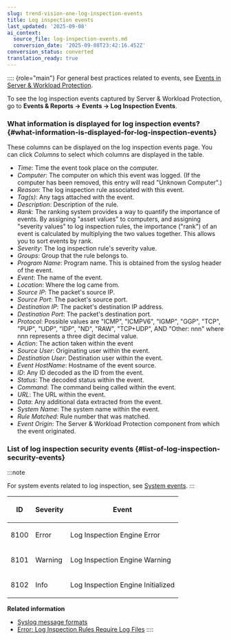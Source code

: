 ```yaml
---
slug: trend-vision-one-log-inspection-events
title: Log inspection events
last_updated: '2025-09-08'
ai_context:
  source_file: log-inspection-events.md
  conversion_date: '2025-09-08T23:42:16.452Z'
conversion_status: converted
translation_ready: true
---
```


:::: {role="main"}
For general best practices related to events, see [Events in Server & Workload Protection](event-logging.mdx).

To see the log inspection events captured by Server & Workload Protection, go to **Events & Reports → Events → Log Inspection Events**.

### What information is displayed for log inspection events? {#what-information-is-displayed-for-log-inspection-events}

These columns can be displayed on the log inspection events page. You can click *Columns* to select which columns are displayed in the table.

- *Time*: Time the event took place on the computer.
- *Computer*: The computer on which this event was logged. (If the computer has been removed, this entry will read "Unknown Computer".)
- *Reason*: The log inspection rule associated with this event.
- *Tag(s)*: Any tags attached with the event.
- *Description*: Description of the rule.
- *Rank*: The ranking system provides a way to quantify the importance of events. By assigning "asset values" to computers, and assigning "severity values" to log inspection rules, the importance ("rank") of an event is calculated by multiplying the two values together. This allows you to sort events by rank.
- *Severity*: The log inspection rule's severity value.
- *Groups*: Group that the rule belongs to.
- *Program Name*: Program name. This is obtained from the syslog header of the event.
- *Event*: The name of the event.
- *Location*: Where the log came from.
- *Source IP*: The packet's source IP.
- *Source Port*: The packet's source port.
- *Destination IP*: The packet's destination IP address.
- *Destination Port*: The packet's destination port.
- *Protocol*: Possible values are "ICMP", "ICMPV6", "IGMP", "GGP", "TCP", "PUP", "UDP", "IDP", "ND", "RAW", "TCP+UDP", AND "Other: nnn" where nnn represents a three digit decimal value.
- *Action*: The action taken within the event
- *Source User*: Originating user within the event.
- *Destination User*: Destination user within the event.
- *Event HostName*: Hostname of the event source.
- *ID*: Any ID decoded as the ID from the event.
- *Status*: The decoded status within the event.
- *Command*: The command being called within the event.
- *URL*: The URL within the event.
- *Data*: Any additional data extracted from the event.
- *System Name*: The system name within the event.
- *Rule Matched*: Rule number that was matched.
- *Event Origin*: The Server & Workload Protection component from which the event originated.

### List of log inspection security events {#list-of-log-inspection-security-events}

:::note

For system events related to log inspection, see [System events](system-events.mdx).
:::

<table>
<thead>
<tr>
<th><p>ID</p></th>
<th><p>Severity</p></th>
<th><p>Event</p></th>
</tr>
</thead>
<tbody>
<tr>
<td><p>8100</p></td>
<td><p>Error</p></td>
<td><p>Log Inspection Engine Error</p></td>
</tr>
<tr>
<td><p>8101</p></td>
<td><p>Warning</p></td>
<td><p>Log Inspection Engine Warning</p></td>
</tr>
<tr>
<td><p>8102</p></td>
<td><p>Info</p></td>
<td><p>Log Inspection Engine Initialized</p></td>
</tr>
</tbody>
</table>

**Related information**

- [Syslog message formats](syslog-message-formats-2.mdx)
- [Error: Log Inspection Rules Require Log Files](error-log-inspection-rules-files.mdx)
::::
